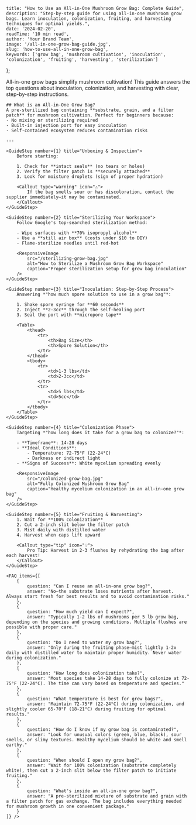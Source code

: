     title: "How to Use an All-in-One Mushroom Grow Bag: Complete Guide",
    description: "Step-by-step guide for using all-in-one mushroom grow bags. Learn inoculation, colonization, fruiting, and harvesting techniques for optimal yields.",
    date: '2024-02-20',
    readTime: '10 min read',
    author: 'Your Brand Team',
    image: '/all-in-one-grow-bag-guide.jpg',
    slug: 'how-to-use-all-in-one-grow-bag',
    keywords: ['grow bag', 'mushroom cultivation', 'inoculation', 'colonization', 'fruiting', 'harvesting', 'sterilization']
};

<GuideContent metadata={metadata} slug="how-to-use-an-all-in-one-grow-bag">
    <Callout type="info" icon="🍄">
        All-in-one grow bags simplify mushroom cultivation! This guide answers the top questions about inoculation, colonization, and harvesting with clear, step-by-step instructions.
    </Callout>

    ## What is an All-in-One Grow Bag?
    A pre-sterilized bag containing **substrate, grain, and a filter patch** for mushroom cultivation. Perfect for beginners because:
    - No mixing or sterilizing required
    - Built-in injection port for easy inoculation
    - Self-contained ecosystem reduces contamination risks

    ---

    <GuideStep number={1} title="Unboxing & Inspection">
        Before starting:
        
        1. Check for **intact seals** (no tears or holes)
        2. Verify the filter patch is **securely attached**
        3. Look for moisture droplets (sign of proper hydration)
        
        <Callout type="warning" icon="⚠️">
            If the bag smells sour or has discoloration, contact the supplier immediately—it may be contaminated.
        </Callout>
    </GuideStep>

    <GuideStep number={2} title="Sterilizing Your Workspace">
        Follow Google's top-searched sterilization method:
        
        - Wipe surfaces with **70% isopropyl alcohol**
        - Use a **still air box** (costs under $10 to DIY)
        - Flame-sterilize needles until red-hot
        
        <ResponsiveImage 
            src="/sterilizing-grow-bag.jpg" 
            alt="How to Sterilize a Mushroom Grow Bag Workspace" 
            caption="Proper sterilization setup for grow bag inoculation"
        />
    </GuideStep>

    <GuideStep number={3} title="Inoculation: Step-by-Step Process">
        Answering *"how much spore solution to use in a grow bag"*:
        
        1. Shake spore syringe for **60 seconds**
        2. Inject **2-3cc** through the self-healing port
        3. Seal the port with **micropore tape**
        
        <Table>
            <thead>
                <tr>
                    <th>Bag Size</th>
                    <th>Spore Solution</th>
                </tr>
            </thead>
            <tbody>
                <tr>
                    <td>1-3 lbs</td>
                    <td>2-3cc</td>
                </tr>
                <tr>
                    <td>5 lbs</td>
                    <td>5cc</td>
                </tr>
            </tbody>
        </Table>
    </GuideStep>

    <GuideStep number={4} title="Colonization Phase">
        Targeting *"how long does it take for a grow bag to colonize?"*:
        
        - **Timeframe**: 14-28 days
        - **Ideal Conditions**:
            - Temperature: 72-75°F (22-24°C)
            - Darkness or indirect light
        - **Signs of Success**: White mycelium spreading evenly
        
        <ResponsiveImage 
            src="/colonized-grow-bag.jpg" 
            alt="Fully Colonized Mushroom Grow Bag" 
            caption="Healthy mycelium colonization in an all-in-one grow bag"
        />
    </GuideStep>

    <GuideStep number={5} title="Fruiting & Harvesting">
        1. Wait for **100% colonization**
        2. Cut a 2-inch slit below the filter patch
        3. Mist daily with distilled water
        4. Harvest when caps lift upward
        
        <Callout type="tip" icon="💡">
            Pro Tip: Harvest in 2-3 flushes by rehydrating the bag after each harvest!
        </Callout>
    </GuideStep>

    <FAQ items={[
        {
            question: "Can I reuse an all-in-one grow bag?",
            answer: "No—the substrate loses nutrients after harvest. Always start fresh for best results and to avoid contamination risks."
        },
        {
            question: "How much yield can I expect?",
            answer: "Typically 1-2 lbs of mushrooms per 5 lb grow bag, depending on the species and growing conditions. Multiple flushes are possible with proper care."
        },
        {
            question: "Do I need to water my grow bag?",
            answer: "Only during the fruiting phase—mist lightly 1-2x daily with distilled water to maintain proper humidity. Never water during colonization."
        },
        {
            question: "How long does colonization take?",
            answer: "Most species take 14-28 days to fully colonize at 72-75°F (22-24°C). The time can vary based on temperature and species."
        },
        {
            question: "What temperature is best for grow bags?",
            answer: "Maintain 72-75°F (22-24°C) during colonization, and slightly cooler 65-70°F (18-21°C) during fruiting for optimal results."
        },
        {
            question: "How do I know if my grow bag is contaminated?",
            answer: "Look for unusual colors (green, blue, black), sour smells, or slimy textures. Healthy mycelium should be white and smell earthy."
        },
        {
            question: "When should I open my grow bag?",
            answer: "Wait for 100% colonization (substrate completely white), then cut a 2-inch slit below the filter patch to initiate fruiting."
        },
        {
            question: "What's inside an all-in-one grow bag?",
            answer: "A pre-sterilized mixture of substrate and grain with a filter patch for gas exchange. The bag includes everything needed for mushroom growth in one convenient package."
        }
    ]} />
</GuideContent>
